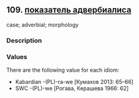 ## 109. <a href =  'https://agricolamz.github.io/The_Circassian_Isoglosses_Database/109.html' target='_blank'>показатель адвербиалиса</a>
case; adverbial; morphology

### Description



### Values
There are the following value for each idiom:

* Kabardian  -(PL)-ra-we [Кумахов 2013: 65--66] 
* SWC  -(PL)-we [Рогава, Керашева 1966: 62] 


